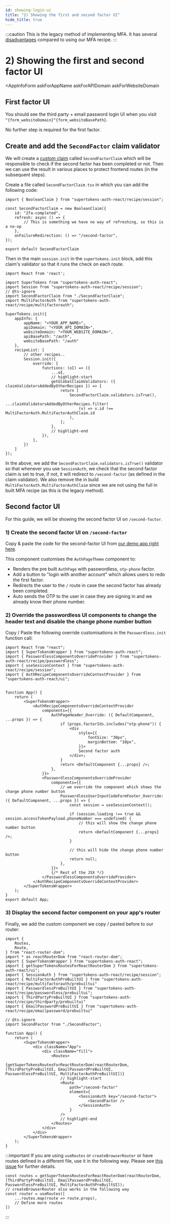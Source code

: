 ```yaml
---
id: showing-login-ui
title: "2) Showing the first and second factor UI"
hide_title: true
---
```



:::caution
This is the legacy method of implementing MFA. It has several [disadvantages](../legacy-vs-new) compared to using our MFA recipe.
:::

# 2) Showing the first and second factor UI

<AppInfoForm
    askForAppName
    askForAPIDomain
    askForWebsiteDomain
>

## First factor UI

You should see the third party + email password login UI when you visit `^{form_websiteDomain}^{form_websiteBasePath}`. 

No further step is required for the first factor.

## Create and add the `SecondFactor` claim validator

We will create a [custom claim](https://github.com/supertokens/supertokens-auth-react/blob/master/examples/with-legacy-2fa/src/secondFactorClaim.tsx) called `SecondFactorClaim` which will be responsible to check if the second factor has been completed or not. Then we can use the result in various places to protect frontend routes (in the subsequent steps).

Create a file called `SecondFactorClaim.tsx` in which you can add the following code:
```tsx
import { BooleanClaim } from "supertokens-auth-react/recipe/session";

const SecondFactorClaim = new BooleanClaim({
    id: "2fa-completed",
    refresh: async () => {
        // This is something we have no way of refreshing, so this is a no-op
    },
    onFailureRedirection: () => "/second-factor",
});

export default SecondFactorClaim
```

Then in the main `session.init` in the `supertokens.init` block, add this claim's validator so that it runs the check on each route.

```tsx
import React from 'react';

import SuperTokens from "supertokens-auth-react";
import Session from "supertokens-auth-react/recipe/session";
// @ts-ignore
import SecondFactorClaim from "./SecondFactorClaim";
import MultiFactorAuth from "supertokens-auth-react/recipe/multifactorauth";

SuperTokens.init({
    appInfo: {
        appName: "<YOUR_APP_NAME>",
        apiDomain: "<YOUR_API_DOMAIN>",
        websiteDomain: "<YOUR_WEBSITE_DOMAIN>",
        apiBasePath: "/auth",
        websiteBasePath: "/auth"
    },
    recipeList: [
        // other recipes..
        Session.init({
            override: {
                functions: (oI) => ({
                    ...oI,
                    // highlight-start
                    getGlobalClaimValidators: ({ claimValidatorsAddedByOtherRecipes }) => {
                        return [
                            SecondFactorClaim.validators.isTrue(),
                            ...claimValidatorsAddedByOtherRecipes.filter(
                                (v) => v.id !== MultiFactorAuth.MultiFactorAuthClaim.id
                            ),
                        ];
                    },
                    // highlight-end
                }),
            },
        })
    ]
});
```

In the above, we add the `SecondFactorClaim.validators.isTrue()` validator so that whenever you use `SessionAuth`, we check that the second factor claim is set to true, if not, it will redirect to `/second-factor` (as defined in the claim validator). We also remove the in build `MultiFactorAuth.MultiFactorAuthClaim` since we are not using the full in built MFA recipe (as this is the legacy method).

## Second factor UI

For this guide, we will be showing the second factor UI on `/second-factor`.

### 1) Create the second factor UI on `/second-factor`

Copy & paste the code for the second-factor UI from [our demo app right here](https://github.com/supertokens/supertokens-auth-react/blob/master/examples/with-legacy-2fa/src/SecondFactor/index.tsx).

This component customises the `AuthPageTheme` component to:
- Renders the pre built `AuthPage` with passwordless, `otp-phone` factor.
- Add a button to "login with another account" which allows users to redo the first factor.
- Redirects the user to the `/` route in case the second factor has already been completed.
- Auto sends the OTP to the user in case they are signing in and we already know their phone number. 

### 2) Override the passwordless UI components to change the header text and disable the change phone number button

Copy / Paste the following override customisations in the `Passwordless.init` function call:

```tsx
import React from "react";
import { SuperTokensWrapper } from "supertokens-auth-react";
import { PasswordlessComponentsOverrideProvider } from "supertokens-auth-react/recipe/passwordless";
import { useSessionContext } from "supertokens-auth-react/recipe/session";
import { AuthRecipeComponentsOverrideContextProvider } from "supertokens-auth-react/ui";


function App() {
    return (
        <SuperTokensWrapper>
            <AuthRecipeComponentsOverrideContextProvider
                components={{
                    AuthPageHeader_Override: ({ DefaultComponent, ...props }) => {
                        if (props.factorIds.includes("otp-phone")) {
                            <div
                                style={{
                                    fontSize: "30px",
                                    marginBottom: "10px",
                                }}>
                                Second factor auth
                            </div>;
                        }
                        return <DefaultComponent {...props} />;
                    },
                }}>
                <PasswordlessComponentsOverrideProvider
                    components={{
                        // we override the component which shows the change phone number button
                        PasswordlessUserInputCodeFormFooter_Override: ({ DefaultComponent, ...props }) => {
                            const session = useSessionContext();

                            if (session.loading !== true && session.accessTokenPayload.phoneNumber === undefined) {
                                // this will show the change phone number button
                                return <DefaultComponent {...props} />;
                            }

                            // this will hide the change phone number button
                            return null;
                        },
                    }}>
                    {/* Rest of the JSX */}
                </PasswordlessComponentsOverrideProvider>
            </AuthRecipeComponentsOverrideContextProvider>
        </SuperTokensWrapper>
    );
}
export default App;
```

</AppInfoForm>

### 3) Display the second factor component on your app's router

Finally, we add the custom component we copy / pasted before to our router:

```tsx
import {
    Routes,
    Route,
} from "react-router-dom";
import * as reactRouterDom from "react-router-dom";
import { SuperTokensWrapper } from "supertokens-auth-react";
import { getSuperTokensRoutesForReactRouterDom } from "supertokens-auth-react/ui";
import { SessionAuth } from "supertokens-auth-react/recipe/session";
import { MultiFactorAuthPreBuiltUI } from "supertokens-auth-react/recipe/multifactorauth/prebuiltui"
import { PasswordlessPreBuiltUI } from "supertokens-auth-react/recipe/passwordless/prebuiltui";
import { ThirdPartyPreBuiltUI } from "supertokens-auth-react/recipe/thirdparty/prebuiltui"
import { EmailPasswordPreBuiltUI } from "supertokens-auth-react/recipe/emailpassword/prebuiltui"

// @ts-ignore
import SecondFactor from "./SecondFactor";

function App() {
    return (
        <SuperTokensWrapper>
            <div className="App">
                <div className="fill">
                    <Routes>
                        {getSuperTokensRoutesForReactRouterDom(reactRouterDom, [ThirdPartyPreBuiltUI, EmailPasswordPreBuiltUI, PasswordlessPreBuiltUI, MultiFactorAuthPreBuiltUI])}
                        // highlight-start
                        <Route
                            path="/second-factor"
                            element={
                                <SessionAuth key="/second-factor">
                                    <SecondFactor />
                                </SessionAuth>
                            }
                        />
                        // highlight-end
                    </Routes>
                </div>
            </div>
        </SuperTokensWrapper>
    );
}
```

:::important
If you are using `useRoutes` or `createBrowserRouter` or have routes defined in a different file, use it in the following way. Please see [this issue](https://github.com/supertokens/supertokens-auth-react/issues/581#issuecomment-1246998493) for further details.
```tsx
const routes = getSuperTokensRoutesForReactRouterDom(reactRouterDom, [ThirdPartyPreBuiltUI, EmailPasswordPreBuiltUI, PasswordlessPreBuiltUI, MultiFactorAuthPreBuiltUI]);
// createBrowserRouter also works in the following way
const router = useRoutes([
    ...routes.map(route => route.props),
    // Define more routes
])
```
:::

